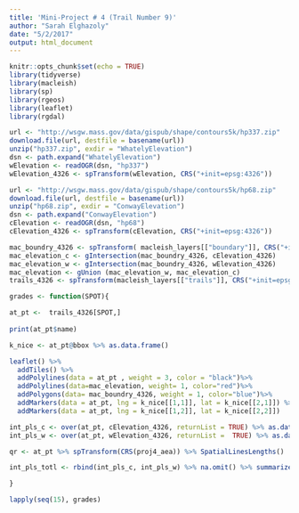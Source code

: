 ```yaml
---
title: 'Mini-Project # 4 (Trail Number 9)'
author: "Sarah Elghazoly"
date: "5/2/2017"
output: html_document
---
```



```r
knitr::opts_chunk$set(echo = TRUE)
library(tidyverse)
library(macleish)
library(sp)
library(rgeos)
library(leaflet)
library(rgdal)
```


```r
url <- "http://wsgw.mass.gov/data/gispub/shape/contours5k/hp337.zip"
download.file(url, destfile = basename(url))
unzip("hp337.zip", exdir = "WhatelyElevation")
dsn <- path.expand("WhatelyElevation")
wElevation <- readOGR(dsn, "hp337")
wElevation_4326 <- spTransform(wElevation, CRS("+init=epsg:4326"))


```

```r
url <- "http://wsgw.mass.gov/data/gispub/shape/contours5k/hp68.zip"
download.file(url, destfile = basename(url))
unzip("hp68.zip", exdir = "ConwayElevation")
dsn <- path.expand("ConwayElevation")
cElevation <- readOGR(dsn, "hp68")
cElevation_4326 <- spTransform(cElevation, CRS("+init=epsg:4326"))
```

```r
mac_boundry_4326 <- spTransform( macleish_layers[["boundary"]], CRS("+init=epsg:4326") )
mac_elevation_c <- gIntersection(mac_boundry_4326, cElevation_4326)
mac_elevation_w <- gIntersection(mac_boundry_4326, wElevation_4326)
mac_elevation <- gUnion (mac_elevation_w, mac_elevation_c)
trails_4326 <- spTransform(macleish_layers[["trails"]], CRS("+init=epsg:4326"))
```



```r
grades <- function(SPOT){

at_pt <-  trails_4326[SPOT,]
  
print(at_pt$name)  

k_nice <- at_pt@bbox %>% as.data.frame()

leaflet() %>%
  addTiles() %>%
  addPolylines(data = at_pt , weight = 3, color = "black")%>%
  addPolylines(data=mac_elevation, weight= 1, color="red")%>%
  addPolygons(data= mac_boundry_4326, weight = 1, color="blue")%>%
  addMarkers(data = at_pt, lng = k_nice[[1,1]], lat = k_nice[[2,1]]) %>%
  addMarkers(data = at_pt, lng = k_nice[[1,2]], lat = k_nice[[2,2]])

int_pls_c <- over(at_pt, cElevation_4326, returnList = TRUE) %>% as.data.frame()
int_pls_w <- over(at_pt, wElevation_4326, returnList =  TRUE) %>% as.data.frame()

qr <- at_pt %>% spTransform(CRS(proj4_aea)) %>% SpatialLinesLengths()

int_pls_totl <- rbind(int_pls_c, int_pls_w) %>% na.omit() %>% summarize(elevation = max(ELEV_M) - min(ELEV_M), grade = elevation/qr)

}

lapply(seq(15), grades)

```


